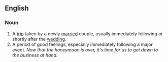 ==English==

===Noun===
# A [[trip]] taken by a newly [[marry|married]] couple, usually immediately following or shortly after the [[wedding]].
# A period of good feelings, especially immediately following a major event.  ''Now that the honeymoon is over, it's time for us to get down to the business at hand.''